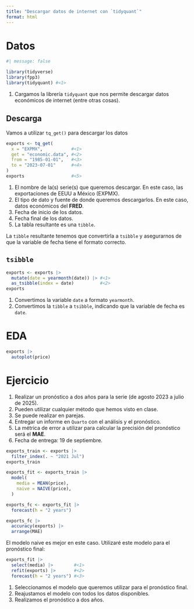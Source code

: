 ```yaml
---
title: "Descargar datos de internet con `tidyquant`"
format: html
---
```


# Datos

```r
#| message: false

library(tidyverse)
library(fpp3)
library(tidyquant) #<1>
```

1. Cargamos la librería `tidyquant` que nos permite descargar datos económicos de internet (entre otras cosas).

## Descarga

Vamos a utilizar `tq_get()` para descargar los datos

```r
exports <- tq_get(
  x = "EXPMX",           #<1>
  get = "economic.data", #<2>
  from = "1985-01-01",   #<3>
  to = "2023-07-01"      #<4>
)
exports                  #<5>
```

1. El nombre de la(s) serie(s) que queremos descargar. En este caso, las exportaciones de EEUU a México (EXPMX).
2. El tipo de dato y fuente de donde queremos descargarlos. En este caso, datos económicos del **FRED**.
3. Fecha de inicio de los datos.
4. Fecha final de los datos.
5. La tabla resultante es una `tibble`.

La `tibble` resultante tenemos que convertirla a `tsibble` y asegurarnos de que la variable de fecha tiene el formato correcto.

## `tsibble`

```r
exports <- exports |> 
  mutate(date = yearmonth(date)) |> #<1>
  as_tsibble(index = date)          #<2>
exports
```

1. Convertimos la variable `date` a formato `yearmonth`.
2. Convertimos la `tibble` a `tsibble`, indicando que la variable de fecha es `date`.

# EDA

```r
exports |> 
  autoplot(price)
```

# Ejercicio

1. Realizar un pronóstico a dos años para la serie (de agosto 2023 a julio de 2025).
2. Pueden utilizar cualquier método que hemos visto en clase.
3. Se puede realizar en parejas.
4. Entregar un informe en `Quarto` con el análisis y el pronóstico.
5. La métrica de error a utilizar para calcular la precisión del pronóstico será el **MAE**.
6. Fecha de entrega: 19 de septiembre.

```r
exports_train <- exports |> 
  filter_index(. ~ "2021 Jul")
exports_train
```

```r
exports_fit <- exports_train |> 
  model(
    media = MEAN(price),
    naive = NAIVE(price),
  )

exports_fc <- exports_fit |>
  forecast(h = "2 years")

exports_fc |> 
  accuracy(exports) |> 
  arrange(MAE)
```

El modelo naive es mejor en este caso. Utilizaré este modelo para el pronóstico final:

```r
exports_fit |> 
  select(media) |>        #<1>
  refit(exports) |>       #<2>
  forecast(h = "2 years") #<3>
```

1. Seleccionamos el modelo que queremos utilizar para el pronóstico final.
2. Reajustamos el modelo con todos los datos disponibles.
3. Realizamos el pronóstico a dos años.
